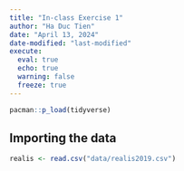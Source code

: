 ```yaml
---
title: "In-class Exercise 1"
author: "Ha Duc Tien"
date: "April 13, 2024"
date-modified: "last-modified"
execute: 
  eval: true
  echo: true
  warning: false
  freeze: true
---
```


```r
pacman::p_load(tidyverse)
```

## Importing the data

```r
realis <- read.csv("data/realis2019.csv")
```